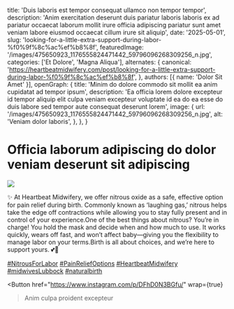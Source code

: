   title: 'Duis laboris est tempor consequat ullamco non tempor tempor',
  description: 'Anim exercitation deserunt duis pariatur laboris laboris ex ad pariatur occaecat laborum mollit irure officia adipiscing pariatur sunt amet veniam labore eiusmod occaecat cillum irure sit aliquip',
  date: '2025-05-01',
  slug: 'looking-for-a-little-extra-support-during-labor-%f0%9f%8c%ac%ef%b8%8f',
  featuredImage: '/images/475650923_1176555824471442_59796096268309256_n.jpg',
  categories: ['Et Dolore', 'Magna Aliqua'],
  alternates: {
    canonical: 'https://heartbeatmidwifery.com/post/looking-for-a-little-extra-support-during-labor-%f0%9f%8c%ac%ef%b8%8f',
  },
  authors: [{ name: 'Dolor Sit Amet' }],
  openGraph: {
    title: 'Minim do dolore commodo sit mollit ea anim cupidatat ad tempor ipsum',
    description: 'Ea officia lorem dolore excepteur id tempor aliquip elit culpa veniam excepteur voluptate id ea do ea esse do duis labore sed tempor aute consequat deserunt lorem',
    image: {
      url: '/images/475650923_1176555824471442_59796096268309256_n.jpg',
      alt: 'Veniam dolor laboris',
    },
  },
}


# Officia laborum adipiscing do dolor veniam deserunt sit adipiscing

<Image
  src="/images/475650923_1176555824471442_59796096268309256_n.jpg"
  size="large"
  wrap={true}
/>

✨ At Heartbeat Midwifery, we offer nitrous oxide as a safe, effective option for pain relief during birth. Commonly known as ‘laughing gas,’ nitrous helps take the edge off contractions while allowing you to stay fully present and in control of your experience.One of the best things about nitrous? You’re in charge! You hold the mask and decide when and how much to use. It works quickly, wears off fast, and won’t affect baby—giving you the flexibility to manage labor on your terms.Birth is all about choices, and we’re here to support yours. 💕👶&nbsp;

[#NitrousForLabor](https://www.instagram.com/explore/tags/nitrousforlabor/) [#PainReliefOptions](https://www.instagram.com/explore/tags/painreliefoptions/) [#HeartbeatMidwifery](https://www.instagram.com/explore/tags/heartbeatmidwifery/) [#midwivesLubbock](https://www.instagram.com/explore/tags/midwiveslubbock/) [#naturalbirth](https://www.instagram.com/explore/tags/naturalbirth/)

<Button
  href="https://www.instagram.com/p/DFhD0N3BGfu/"
  wrap={true}
>Anim culpa proident excepteur</Button>
